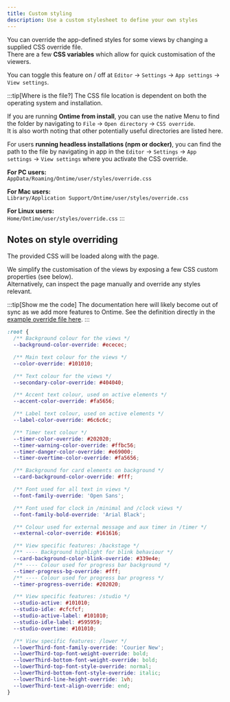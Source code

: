 ```yaml
---
title: Custom styling
description: Use a custom stylesheet to define your own styles
---
```


You can override the app-defined styles for some views by changing a supplied CSS override file. \
There are a few **CSS variables** which allow for quick customisation of the viewers.

You can toggle this feature on / off at `Editor` -> `Settings` -> `App settings` -> `View settings`.

:::tip[Where is the file?]
The CSS file location is dependent on both the operating system and installation.

If you are running **Ontime from install**, you can use the native Menu to find the folder by navigating to
`File` -> `Open directory` -> `CSS override`. \
It is also worth noting that other potentially useful directories are listed here.

For users **running headless installations (npm or docker)**, you can find the path to the file by navigating in app in the `Editor` -> `Settings` -> `App settings` -> `View settings` where you activate the CSS override.

**For PC users:**\
`AppData/Roaming/Ontime/user/styles/override.css`

**For Mac users:**\
`Library/Application Support/Ontime/user/styles/override.css`

**For Linux users:**\
`Home/Ontime/user/styles/override.css`
:::

## Notes on style overriding

The provided CSS will be loaded along with the page. 

We simplify the customisation of the views by exposing a few CSS custom properties (see below). \
Alternatively, can inspect the page manually and override any styles relevant.

:::tip[Show me the code]
The documentation here will likely become out of sync as we add more features to Ontime.
See the definition directly in the [example override file here](https://github.com/cpvalente/ontime/blob/master/apps/server/src/user/styles/override.css).
:::

```css
:root {
  /** Background colour for the views */
  --background-color-override: #ececec;

  /** Main text colour for the views */
  --color-override: #101010;

  /** Text colour for the views */
  --secondary-color-override: #404040;

  /** Accent text colour, used on active elements */
  --accent-color-override: #fa5656;

  /** Label text colour, used on active elements */
  --label-color-override: #6c6c6c;

  /** Timer text colour */
  --timer-color-override: #202020;
  --timer-warning-color-override: #ffbc56;
  --timer-danger-color-override: #e69000;
  --timer-overtime-color-override: #fa5656;

  /** Background for card elements on background */
  --card-background-color-override: #fff;

  /** Font used for all text in views */
  --font-family-override: 'Open Sans';

  /** Font used for clock in /minimal and /clock views */
  --font-family-bold-override: 'Arial Black';

  /** Colour used for external message and aux timer in /timer */
  --external-color-override: #161616;

  /** View specific features: /backstage */
  /** ---- Background highlight for blink behaviour */
  --card-background-color-blink-override: #339e4e;
  /** ---- Colour used for progress bar background */
  --timer-progress-bg-override: #fff;
  /** ---- Colour used for progress bar progress */
  --timer-progress-override: #202020;

  /** View specific features: /studio */
  --studio-active: #101010;
  --studio-idle: #cfcfcf;
  --studio-active-label: #101010;
  --studio-idle-label: #595959;
  --studio-overtime: #101010;

  /** View specific features: /lower */
  --lowerThird-font-family-override: 'Courier New';
  --lowerThird-top-font-weight-override: bold;
  --lowerThird-bottom-font-weight-override: bold;
  --lowerThird-top-font-style-override: normal;
  --lowerThird-bottom-font-style-override: italic;
  --lowerThird-line-height-override: 1vh;
  --lowerThird-text-align-override: end;
}
```

